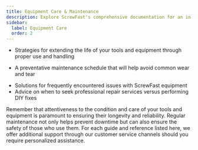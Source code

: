 ```yaml
---
title: Equipment Care & Maintenance
description: Explore ScrewFast's comprehensive documentation for an in-depth look at our premium tools and construction services.
sidebar:
  label: Equipment Care
  order: 2
---
```



<Card title="Maintaining Your ScrewFast Tools" icon="approve-check-circle">
  <LinkCard
    description="Step-by-step guide for the routine care and maintenance of your ScrewFast tools to ensure long-lasting functionality."
    href="/guides/getting-started"
  />
  <LinkCard
    description="Cleaning, storage, and inspection practices to keep tools in optimal condition"
    href="/guides/getting-started"
  />
</Card>

<CardGrid>
<Card title="Best Practices for Equipment Longevity" icon="star">

- Strategies for extending the life of your tools and equipment through proper use and handling
- A preventative maintenance schedule that will help avoid common wear and tear

  </Card>
<Card title="Troubleshooting Common Tool Issues" icon="rocket">

- Solutions for frequently encountered issues with ScrewFast equipment
- Advice on when to seek professional repair services versus performing DIY fixes
  </Card>
</CardGrid>

<Aside>
  Remember that attentiveness to the condition and care of your tools and
  equipment is paramount to ensuring their longevity and reliability. Regular
  maintenance not only helps prevent downtime but can also ensure the safety of
  those who use them. For each guide and reference listed here, we offer
  additional support through our customer service channels should you require
  personalized assistance.
</Aside>
